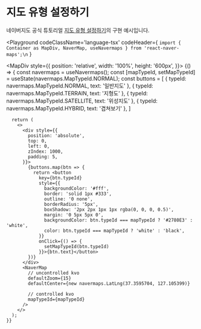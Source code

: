
# 지도 유형 설정하기

네이버지도 공식 튜토리얼 [지도 유형 설정하기](https://navermaps.github.io/maps.js.ncp/docs/tutorial-3-map-types.example.html)의 구현 예시입니다.

<Playground
  codeClassName='language-tsx'
  codeHeader={
`import { Container as MapDiv, NaverMap, useNavermaps } from 'react-naver-maps';\n`
  }
>
  <MapDiv style={{
    position: 'relative',
    width: '100%',
    height: '600px',
  }}>
    {() => {
      const navermaps = useNavermaps();
      const [mapTypeId, setMapTypeId] = useState(navermaps.MapTypeId.NORMAL);
      const buttons = [
        { 
          typeId: navermaps.MapTypeId.NORMAL,
          text: '일반지도' 
        },
        { 
          typeId: navermaps.MapTypeId.TERRAIN,
          text: '지형도' 
        },
        { 
          typeId: navermaps.MapTypeId.SATELLITE,
          text: '위성지도' 
        },
        { 
          typeId: navermaps.MapTypeId.HYBRID,
          text: '겹쳐보기' 
        },
      ]

      return (
        <>
          <div style={{
            position: 'absolute',
            top: 0,
            left: 0,
            zIndex: 1000,
            padding: 5,
          }}>
            {buttons.map(btn => {
              return <button
                key={btn.typeId}
                style={{
                  backgroundColor: '#fff',
                  border: 'solid 1px #333',
                  outline: '0 none',
                  borderRadius: '5px',
                  boxShadow: '2px 2px 1px 1px rgba(0, 0, 0, 0.5)',
                  margin: '0 5px 5px 0',
                  backgroundColor: btn.typeId === mapTypeId ? '#2780E3' : 'white',
                  color: btn.typeId === mapTypeId ? 'white' : 'black',
                }}
                onClick={() => {
                  setMapTypeId(btn.typeId)
                }}>{btn.text}</button>
            })}
          </div>
          <NaverMap 
            // uncontrolled kvo
            defaultZoom={15}
            defaultCenter={new navermaps.LatLng(37.3595704, 127.105399)}

            // controlled kvo
            mapTypeId={mapTypeId}
          />
        </>
      );
    }}
  </MapDiv>
</Playground>

